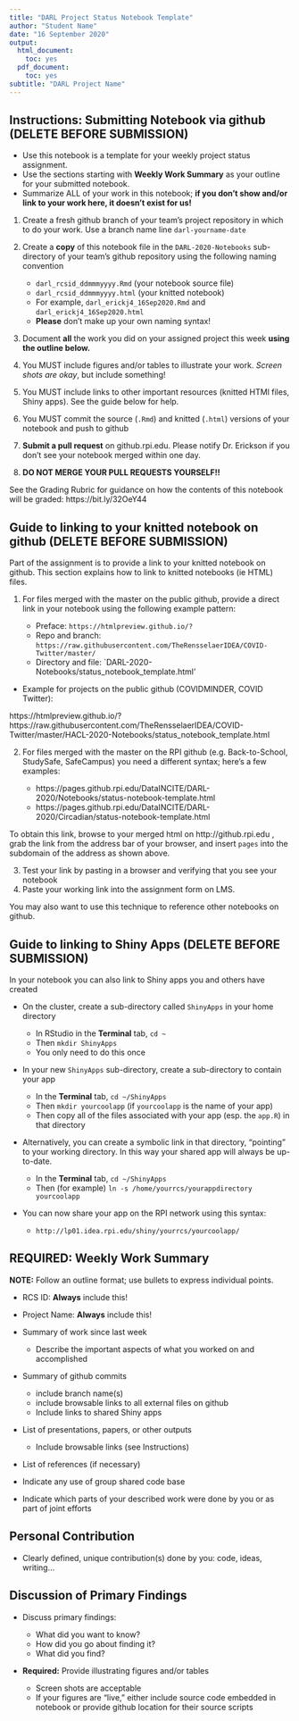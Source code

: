 ```yaml
---
title: "DARL Project Status Notebook Template"
author: "Student Name"
date: "16 September 2020"
output:
  html_document:
    toc: yes
  pdf_document:
    toc: yes
subtitle: "DARL Project Name"
---
```


## Instructions: Submitting Notebook via github (DELETE BEFORE SUBMISSION)

* Use this notebook is a template for your weekly project status assignment. 
* Use the sections starting with **Weekly Work Summary** as your outline for your submitted notebook.
* Summarize ALL of your work in this notebook; **if you don't show and/or link to your work here, it doesn't exist for us!**

1. Create a fresh github branch of your team's project repository in which to do your work. Use a branch name line `darl-yourname-date`

1. Create a **copy** of this notebook file in the `DARL-2020-Notebooks` sub-directory of your team's github repository using the following naming convention

   * `darl_rcsid_ddmmmyyyy.Rmd` (your notebook source file) 
   * `darl_rcsid_ddmmmyyyy.html` (your knitted notebook)
   * For example, `darl_erickj4_16Sep2020.Rmd` and `darl_erickj4_16Sep2020.html`
   * **Please** don't make up your own naming syntax!

2. Document **all** the work you did on your assigned project this week **using the outline below.** 

3. You MUST include figures and/or tables to illustrate your work. *Screen shots are okay*, but include something!

4. You MUST include links to other important resources (knitted HTMl files, Shiny apps). See the guide below for help.

5. You MUST commit the source (`.Rmd`) and knitted (`.html`) versions of your notebook and push to github

6. **Submit a pull request** on github.rpi.edu. Please notify Dr. Erickson if you don't see your notebook merged within one day. 

7. **DO NOT MERGE YOUR PULL REQUESTS YOURSELF!!**

See the Grading Rubric for guidance on how the contents of this notebook will be graded: https://bit.ly/32OeY44

## Guide to linking to your knitted notebook on github (DELETE BEFORE SUBMISSION)

Part of the assignment is to provide a link to your knitted notebook on github. This section explains how to link to knitted notebooks (ie HTML) files.

1. For files merged with the master on the public github, provide a direct link in your notebook using the following example pattern:

    * Preface: `https://htmlpreview.github.io/? `
    * Repo and branch: `https://raw.githubusercontent.com/TheRensselaerIDEA/COVID-Twitter/master/ `
    * Directory and file: `DARL-2020-Notebooks/status_notebook_template.html'

* Example for projects on the public github (COVIDMINDER, COVID Twitter):

https://htmlpreview.github.io/?https://raw.githubusercontent.com/TheRensselaerIDEA/COVID-Twitter/master/HACL-2020-Notebooks/status_notebook_template.html 

2. For files merged with the master on the RPI github (e.g. Back-to-School, StudySafe, SafeCampus) you need a different syntax; here's a few examples:

    * https://pages.github.rpi.edu/DataINCITE/DARL-2020/Notebooks/status-notebook-template.html
    * https://pages.github.rpi.edu/DataINCITE/DARL-2020/Circadian/status-notebook-template.html
    
To obtain this link, browse to your merged html on http://github.rpi.edu , grab the link from the address bar of your browser, and insert `pages` into the subdomain of the address as shown above. 

3. Test your link by pasting in a browser and verifying that you see your notebook
4. Paste your working link into the assignment form on LMS. 

You may also want to use this technique to reference other notebooks on github. 

## Guide to linking to Shiny Apps (DELETE BEFORE SUBMISSION)

In your notebook you can also link to Shiny apps you and others have created

* On the cluster, create a sub-directory called `ShinyApps` in your home directory

    * In RStudio in the **Terminal** tab, `cd ~`
    * Then `mkdir ShinyApps`
    * You only need to do this once
    
* In your new `ShinyApps` sub-directory, create a sub-directory to contain your app

    * In the **Terminal** tab, `cd ~/ShinyApps` 
    * Then `mkdir yourcoolapp` (if `yourcoolapp` is the name of your app)
    * Then copy all of the files associated with your app (esp. the `app.R`) in that directory
    
* Alternatively, you can create a symbolic link in that directory, "pointing" to your working directory. In this way your shared app will always be up-to-date.

    * In the **Terminal** tab, `cd ~/ShinyApps` 
    * Then (for example) `ln -s /home/yourrcs/yourappdirectory yourcoolapp` 

* You can now share your app on the RPI network using this syntax:

    * `http://lp01.idea.rpi.edu/shiny/yourrcs/yourcoolapp/` 

## REQUIRED: Weekly Work Summary	

**NOTE:** Follow an outline format; use bullets to express individual points. 

* RCS ID: **Always** include this!
* Project Name: **Always** include this!
* Summary of work since last week 

    * Describe the important aspects of what you worked on and accomplished
    
* Summary of github commits 

    * include branch name(s)
    * include browsable links to all external files on github
    * Include links to shared Shiny apps
    
* List of presentations,  papers, or other outputs

    * Include browsable links (see Instructions)
    
* List of references (if necessary) 
* Indicate any use of group shared code base
* Indicate which parts of your described work were done by you or as part of joint efforts

## Personal Contribution	

* Clearly defined, unique contribution(s) done by you: code, ideas, writing...

## Discussion of Primary Findings 	

* Discuss primary findings: 

    * What did you want to know? 
    * How did you go about finding it? 
    * What did you find?
	
* **Required:** Provide illustrating figures and/or tables

    * Screen shots are acceptable 
    * If your figures are "live," either include source code embedded in notebook or provide github location for their source scripts

